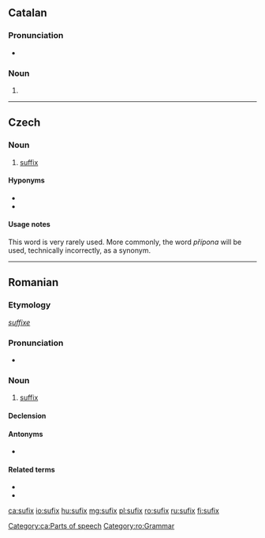==Catalan==

===Pronunciation===
* {{rhymes|iks|lang=ca}}

===Noun===
{{ca-noun|m}}

# {{l|en|suffix}}

[[Category:ca:Parts of speech]]

----

==Czech==

===Noun===
{{cs-noun|g=m}}

# [[suffix]]

====Hyponyms====
* {{l|cs|přípona|g=f}}
* {{l|cs|koncovka|g=f}}

====Usage notes====
This word is very rarely used. More commonly, the word ''přípona'' will be used, technically incorrectly, as a synonym.

----

==Romanian==

===Etymology===
{{etyl|fr|ro}} ''[[suffixe]]''

===Pronunciation===
* {{IPA|[suˈfiks]|lang=ro}}

===Noun===
{{ro-noun|n|sufixe}}

# [[suffix]]

====Declension====
{{ro-noun-n|pl=sufixe|def=sufixul}}

====Antonyms====
* {{l|ro|prefix}}

====Related terms====
* {{l|ro|afix}}
* {{l|ro|infix}}

[[Category:ro:Grammar]]

[[ca:sufix]]
[[io:sufix]]
[[hu:sufix]]
[[mg:sufix]]
[[pl:sufix]]
[[ro:sufix]]
[[ru:sufix]]
[[fi:sufix]]